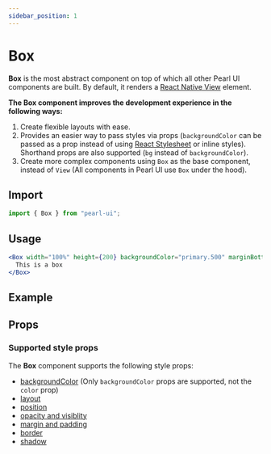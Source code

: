 ```yaml
---
sidebar_position: 1
---
```


# Box

**Box** is the most abstract component on top of which all other Pearl UI components are built. By default, it renders a [React Native View](https://reactnative.dev/docs/view) element.

**The Box component improves the development experience in the following ways:**

1. Create flexible layouts with ease.
2. Provides an easier way to pass styles via props (`backgroundColor` can be passed as a prop instead of using [React Stylesheet](https://reactjs.org/docs/faq-styling.html) or inline styles). Shorthand props are also supported (`bg` instead of `backgroundColor`).
3. Create more complex components using `Box` as the base component, instead of `View` (All components in Pearl UI use `Box` under the hood).

## Import

```jsx
import { Box } from "pearl-ui";
```

## Usage

```jsx
<Box width="100%" height={200} backgroundColor="primary.500" marginBottom="m">
  This is a box
</Box>
```

## Example


<Snack snackId="@agrawal-rohit/box" />

## Props

### Supported style props

The **Box** component supports the following style props:

- [backgroundColor](../../core-features/style-props#color-and-background-color) (Only `backgroundColor` props are supported, not the `color` prop)
- [layout](../../core-features/style-props#layout)
- [position](../../core-features/style-props#position)
- [opacity and visiblity](../../core-features/style-props#opacity-and-visibility)
- [margin and padding](../../core-features/style-props#margin-and-padding)
- [border](../../core-features/style-props#border)
- [shadow](../../core-features/style-props#shadow)
